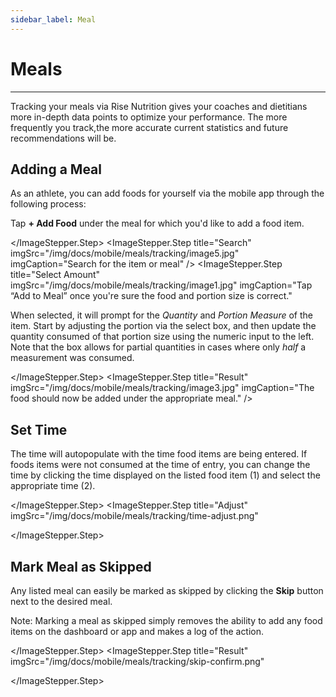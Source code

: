```yaml
---
sidebar_label: Meal
---
```




# Meals
---

Tracking your meals via Rise Nutrition gives your coaches and dietitians more
in-depth data points to optimize your performance. The more frequently you track,the more accurate current statistics and future recommendations will be.

## Adding a Meal

As an athlete, you can add foods for yourself via the mobile app through the following process:

<ImageStepper>
  <ImageStepper.Step
    title="Open Meals"
    imgSrc="/img/docs/mobile/meals/tracking/image2.jpg"
    imgCaption="From the main screen, tap Meals"
  />
  <ImageStepper.Step
    title="Select a Meal"
    imgSrc="/img/docs/mobile/meals/tracking/image4.jpg"
    imgCaption="Select what meal to add an item to"
  >

Tap **+ Add Food** under the meal for which you'd like to add a food item.

  </ImageStepper.Step>
  <ImageStepper.Step
    title="Search"
    imgSrc="/img/docs/mobile/meals/tracking/image5.jpg"
    imgCaption="Search for the item or meal"
  />
  <ImageStepper.Step
    title="Select Amount"
    imgSrc="/img/docs/mobile/meals/tracking/image1.jpg"
    imgCaption="Tap “Add to Meal” once you're sure the food and portion size is correct."
  >

When selected, it will prompt for the _Quantity_ and _Portion Measure_ of the item.
Start by adjusting the portion via the select box, and then update the quantity consumed
of that portion size using the numeric input to the left. Note that the box allows for
partial quantities in cases where only _half_ a measurement was consumed.

  </ImageStepper.Step>
  <ImageStepper.Step
    title="Result"
    imgSrc="/img/docs/mobile/meals/tracking/image3.jpg"
    imgCaption="The food should now be added under the appropriate meal."
  />


</ImageStepper>


## Set Time

The time will autopopulate with the time food items are being entered. If foods items were not consumed at the time of entry, you can change the time by clicking the time displayed on the listed food item (1) and select the appropriate time (2).

<ImageStepper>
  <ImageStepper.Step
    title="Select Time"
    imgSrc="/img/docs/mobile/meals/tracking/change time.png"
  >

  </ImageStepper.Step>
  <ImageStepper.Step
    title="Adjust"
    imgSrc="/img/docs/mobile/meals/tracking/time-adjust.png"
  
  >

  </ImageStepper.Step>
</ImageStepper>



## Mark Meal as Skipped

Any listed meal can easily be marked as skipped by clicking the **Skip** button next to the desired meal.

Note: Marking a meal as skipped simply removes the ability to add any food items on the dashboard or app and makes a log of the action.

<ImageStepper>
  <ImageStepper.Step
    title="Select Skip"
    imgSrc="/img/docs/mobile/meals/tracking/skip.png"
  >

  </ImageStepper.Step>
  <ImageStepper.Step
    title="Result"
    imgSrc="/img/docs/mobile/meals/tracking/skip-confirm.png"
  
  >

  </ImageStepper.Step>
</ImageStepper>



